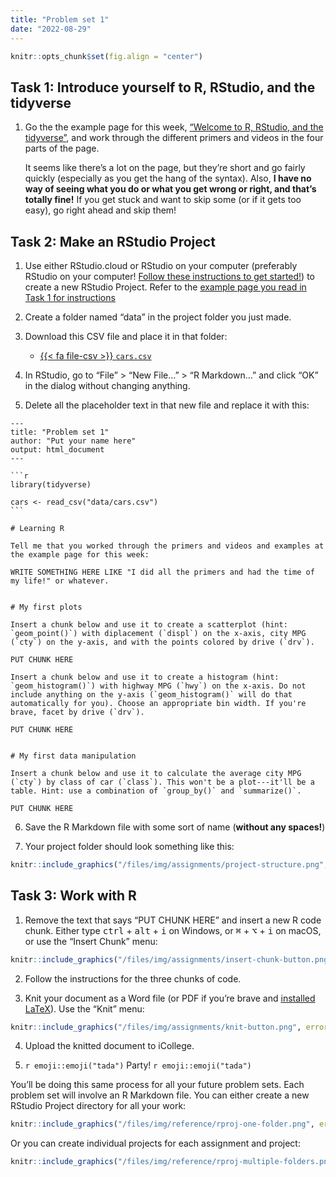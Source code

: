 ```yaml
---
title: "Problem set 1"
date: "2022-08-29"
---
```


```r
knitr::opts_chunk$set(fig.align = "center")
```

## Task 1: Introduce yourself to R, RStudio, and the tidyverse

1. Go the the example page for this week, ["Welcome to R, RStudio, and the tidyverse"](/example/rstudio-tidyverse.qmd), and work through the different primers and videos in the four parts of the page.

    It seems like there's a lot on the page, but they're short and go fairly quickly (especially as you get the hang of the syntax). Also, **I have no way of seeing what you do or what you get wrong or right, and that's totally fine!** If you get stuck and want to skip some (or if it gets too easy), go right ahead and skip them!


## Task 2: Make an RStudio Project

1. Use either RStudio.cloud or RStudio on your computer (preferably RStudio on your computer! [Follow these instructions to get started!](/resource/install.qmd)) to create a new RStudio Project. Refer to the [example page you read in Task 1 for instructions](/example/rstudio-tidyverse.qmd#part-3-rstudio-projects)

2. Create a folder named "data" in the project folder you just made.

3. Download this CSV file and place it in that folder:

    - [{{< fa file-csv >}} `cars.csv`](/files/data/package_data/cars.csv)

4. In RStudio, go to "File" > "New File…" > "R Markdown…" and click "OK" in the dialog without changing anything.

5. Delete all the placeholder text in that new file and replace it with this:

````verbatim
---
title: "Problem set 1"
author: "Put your name here"
output: html_document
---

```r
library(tidyverse)

cars <- read_csv("data/cars.csv")
```

# Learning R

Tell me that you worked through the primers and videos and examples at the example page for this week:

WRITE SOMETHING HERE LIKE "I did all the primers and had the time of my life!" or whatever.


# My first plots

Insert a chunk below and use it to create a scatterplot (hint: `geom_point()`) with diplacement (`displ`) on the x-axis, city MPG (`cty`) on the y-axis, and with the points colored by drive (`drv`).

PUT CHUNK HERE

Insert a chunk below and use it to create a histogram (hint: `geom_histogram()`) with highway MPG (`hwy`) on the x-axis. Do not include anything on the y-axis (`geom_histogram()` will do that automatically for you). Choose an appropriate bin width. If you're brave, facet by drive (`drv`).

PUT CHUNK HERE


# My first data manipulation

Insert a chunk below and use it to calculate the average city MPG (`cty`) by class of car (`class`). This won't be a plot---it'll be a table. Hint: use a combination of `group_by()` and `summarize()`.

PUT CHUNK HERE
````

6. Save the R Markdown file with some sort of name (**without any spaces!**)

7. Your project folder should look something like this:

```r
knitr::include_graphics("/files/img/assignments/project-structure.png", error = FALSE)
```


## Task 3: Work with R

1. Remove the text that says "PUT CHUNK HERE" and insert a new R code chunk. Either type <kbd>ctrl</kbd> + <kbd>alt</kbd> + <kbd>i</kbd> on Windows, or <kbd>⌘</kbd> + <kbd>⌥</kbd> + <kbd>i</kbd> on macOS, or use the "Insert Chunk" menu:

```r
knitr::include_graphics("/files/img/assignments/insert-chunk-button.png", error = FALSE)
```

2. Follow the instructions for the three chunks of code.

3. Knit your document as a Word file (or PDF if you're brave and [installed LaTeX](/resource/install.qmd#install-tinytex)). Use the "Knit" menu:

```r
knitr::include_graphics("/files/img/assignments/knit-button.png", error = FALSE)
```

4. Upload the knitted document to iCollege.

5. `r emoji::emoji("tada")` Party! `r emoji::emoji("tada")`


:::{.callout-tip}

You'll be doing this same process for all your future problem sets. Each problem set will involve an R Markdown file. You can either create a new RStudio Project directory for all your work:

```r
knitr::include_graphics("/files/img/reference/rproj-one-folder.png", error = FALSE)
```

Or you can create individual projects for each assignment and project:

```r
knitr::include_graphics("/files/img/reference/rproj-multiple-folders.png", error = FALSE)
```

:::
